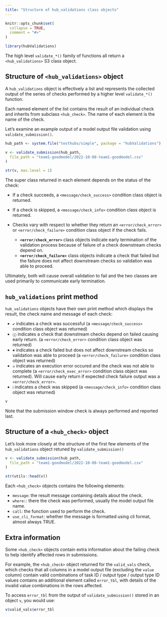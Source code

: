 ```yaml
---
title: "Structure of hub_validations class objects"
---
```


```r
knitr::opts_chunk$set(
  collapse = TRUE,
  comment = "#>"
)
```

```r
library(hubValidations)
```

The high level `validate_*()` family of functions all return a `<hub_validations>` S3 class object.

## Structure of `<hub_validations>` object

A `hub_validations` object is effectively a list and represents the collected output of the series of checks performed by a higher level `validate_*()` function.

Each named element of the list contains the result of an individual check and inherits from subclass `<hub_check>`. 
The name of each element is the name of the check.

Let's examine an example output of a model output file validation using `validate_submission()`.

```r
hub_path <- system.file("testhubs/simple", package = "hubValidations")

v <- validate_submission(hub_path,
  file_path = "team1-goodmodel/2022-10-08-team1-goodmodel.csv"
)

str(v, max.level = 1)
```

The super class returned in each element depends on the status of the check:

- If a check succeeds, a `<message/check_success>` condition class object is returned.

- If a check is skipped, a `<message/check_info>` condition class object is returned.

- Checks vary with respect to whether they return an `<error/check_error>` or `<error/check_failure>` condition class object if the check fails. 
  - **`<error/check_error>` ** class objects indicate early termination of the validation process because of failure of a check downstream checks depend on.
  - **`<error/check_failure>`** class objects indicate a check that failed but the failure does not affect downstream checks so validation was able to proceed.
  
Ultimately, both will cause overall validation to fail and the two classes are used primarily to communicate early termination.

## `hub_validations` print method

`hub_validations` objects have their own print method which displays the result, the check name and message of each check:

- `✔` indicates a check was successful (a `<message/check_success>` condition class object was returned)
- `ⓧ` indicates a check that downstream checks depend on failed causing early return. (a `<error/check_error>` condition class object was returned)
- `✖` indicates a check failed but does not affect downstream checks so validation was able to proceed (a `<error/check_failure>` condition class object was returned)
- `☒` indicates an execution error occured and the check was not able to complete (a `<error/check_exec_error>` condition class object was returned). Will cause early return if expected check failure output was a `<error/check_error>`. 
- `ℹ` indicates a check was skipped (a `<message/check_info>` condition class object was returned)

```r
v
```

Note that the submission window check is always performed and reported last.

## Structure of a `<hub_check>` object

Let's look more closely at the structure of the first few elements of the `hub_validations` object retuned by `validate_submission()`

```r
v <- validate_submission(hub_path,
  file_path = "team1-goodmodel/2022-10-08-team1-goodmodel.csv"
)

str(utils::head(v))
```

Each `<hub_check>` objects contains the following elements:

- `message`: the result message containing details about the check.
- `where:`: there the check was performed, usually the model output file name.
- `call`: the function used to perform the check.
- `use_cli_format`: whether the message is formatted using cli format, almost always TRUE.

## Extra information

Some `<hub_check>` objects contain extra information about the failing check to help identify affected rows in submissions.

For example, the `<hub_check>` object returned for the `valid_vals` check, which checks that all columns in a model output file (excluding the `value` column) contain valid combinations of task ID / output type / output type ID values contains an additional element called `error_tbl`, with details of the invalid value combinations in the rows affected.

To access `error_tbl` from the output of `validate_submission()` stored in an object `v`, you would use:

```r
v$valid_vals$error_tbl
```

